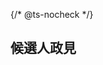 {/* @ts-nocheck */}

<Section>

## 候選人政見

<SwipeInMobile className='grid lg:grid-cols-2 gap-4 max-w-full'>

<Candidate
  name="王亞倫"
  title="董事候選人"
  image="./images/candidate1.jpeg"
  description="政見主軸：穩健經營，國際布局，厚植未來競爭力"
  currentPosition="董事"
  education="美国哥倫比亞大學統計學碩士"
/>

<Candidate
  name="黃科傑"
  title="獨立董事候選人"
  image="./images/candidate2.jpeg"
  description="本人將秉持專業與誠信原則，積極參與董事會運作，強化公司治理架構與風險控管機制，提升經營透明度。同時推動數位轉型與永續發展策略，善盡企業社會責任，協助公司因應快速變動的產業環境，創造長期穩健成長，實現對股東、員工與社會的承諾。"
  currentPosition="董事"
  education="澳洲昆士蘭大學商學學士（專業會計延伸主修）"
/>

<Candidate
  name="許兆慶"
  title="獨立董事候選人"
  image="./images/candidate3.jpeg"
  description="本人將秉持專業與誠信原則，積極參與董事會運作，強化公司治理架構與風險控管機制，提升經營透明度。同時推動數位轉型與永續發展策略，善盡企業社會責任，協助公司因應快速變動的產業環境，創造長期穩健成長，實現對股東、員工與社會的承諾。"
  currentPosition="董事"
  education="國立中正大學法學博士"
/>

<Candidate
  name="林祺卫"
  title="獨立董事候選人"
  image="./images/candidate4.jpeg"
  description="本人將秉持專業與誠信原則，積極參與董事會運作，強化公司治理架構與風險控管機制，提升經營透明度。同時推動數位轉型與永續發展策略，善盡企業社會責任，協助公司因應快速變動的產業環境，創造長期穩健成長，實現對股東、員工與社會的承諾。"
  currentPosition="董事"
  education="倫敦帝國學院管理學碩士"
/>

</SwipeInMobile>

</Section>
